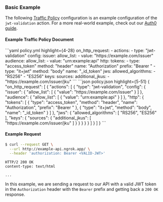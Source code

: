 

### Basic Example

The following [Traffic Policy](/traffic-policy/)
configuration is an example configuration of the `jwt-validation` action. For a
more real-world example, check out our [Auth0 guide](/integrations/jwt-validation/auth0/).

#### Example Traffic Policy Document

<CodeGroup>
```yaml policy.yml highlight={4-28}
on_http_request:
  - actions:
    - type: "jwt-validation"
      config:
        issuer:
          allow_list:
            - value: "https://example.com/issuer"
        audience:
          allow_list:
            - value: "urn:example:api"
        http:
          tokens:
            - type: "access_token"
              method: "header"
              name: "Authorization"
              prefix: "Bearer "
            - type: "it+jwt"
              method: "body"
              name: "_id_token"
        jws:
          allowed_algorithms:
            - "RS256"
            - "ES256"
          keys:
            sources:
              additional_jkus:
                - "https://example.com/issuer/jku"
```
```json policy.json highlight={5-51}
{
  "on_http_request": [
    {
      "actions": [
        {
          "type": "jwt-validation",
          "config": {
            "issuer": {
              "allow_list": [
                {
                  "value": "https://example.com/issuer"
                }
              ]
            },
            "audience": {
              "allow_list": [
                {
                  "value": "urn:example:api"
                }
              ]
            },
            "http": {
              "tokens": [
                {
                  "type": "access_token",
                  "method": "header",
                  "name": "Authorization",
                  "prefix": "Bearer "
                },
                {
                  "type": "it+jwt",
                  "method": "body",
                  "name": "_id_token"
                }
              ]
            },
            "jws": {
              "allowed_algorithms": [
                "RS256",
                "ES256"
              ],
              "keys": {
                "sources": {
                  "additional_jkus": [
                    "https://example.com/issuer/jku"
                  ]
                }
              }
            }
          }
        }
      ]
    }
  ]
}
```
</CodeGroup>

#### Example Request

```bash
$ curl --request GET \
  --url http://example-api.ngrok.app/ \
  --header 'authorization: Bearer <VALID-JWT>'
```

```http
HTTP/2 200 OK
content-type: text/html

...
```

In this example, we are sending a request to our API with a valid JWT token in
the `Authorization` header with the `Bearer` prefix and getting back a `200 OK`
response.
